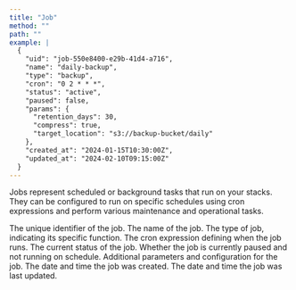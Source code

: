 ```yaml
---
title: "Job"
method: ""
path: ""
example: |
  {
    "uid": "job-550e8400-e29b-41d4-a716",
    "name": "daily-backup",
    "type": "backup",
    "cron": "0 2 * * *",
    "status": "active",
    "paused": false,
    "params": {
      "retention_days": 30,
      "compress": true,
      "target_location": "s3://backup-bucket/daily"
    },
    "created_at": "2024-01-15T10:30:00Z",
    "updated_at": "2024-02-10T09:15:00Z"
  }
---
```


Jobs represent scheduled or background tasks that run on your stacks. They can be configured to run on specific schedules using cron expressions and perform various maintenance and operational tasks.

<Model>
    <ModelProperty name="uid" type="string">
        The unique identifier of the job.
    </ModelProperty>
    <ModelProperty name="name" type="string">
        The name of the job.
    </ModelProperty>
    <ModelProperty name="type" type="string">
        The type of job, indicating its specific function.
    </ModelProperty>
    <ModelProperty name="cron" type="string">
        The cron expression defining when the job runs.
    </ModelProperty>
    <ModelProperty name="status" type="string">
        The current status of the job.
    </ModelProperty>
    <ModelProperty name="paused" type="boolean">
        Whether the job is currently paused and not running on schedule.
    </ModelProperty>
    <ModelProperty name="params" type="object">
        Additional parameters and configuration for the job.
    </ModelProperty>
    <ModelProperty name="created_at" type="string">
        The date and time the job was created.
    </ModelProperty>
    <ModelProperty name="updated_at" type="string">
        The date and time the job was last updated.
    </ModelProperty>
</Model>